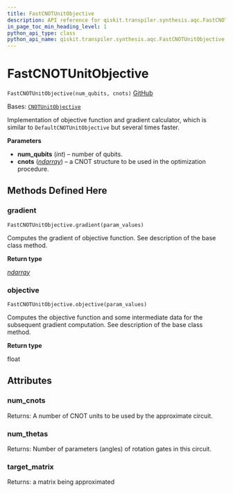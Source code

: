 ```yaml
---
title: FastCNOTUnitObjective
description: API reference for qiskit.transpiler.synthesis.aqc.FastCNOTUnitObjective
in_page_toc_min_heading_level: 1
python_api_type: class
python_api_name: qiskit.transpiler.synthesis.aqc.FastCNOTUnitObjective
---
```


# FastCNOTUnitObjective

<span id="qiskit.transpiler.synthesis.aqc.FastCNOTUnitObjective" />

`FastCNOTUnitObjective(num_qubits, cnots)` [GitHub](https://github.com/qiskit/qiskit/tree/stable/0.24/qiskit/transpiler/synthesis/aqc/fast_gradient/fast_gradient.py "view source code")

Bases: [`CNOTUnitObjective`](qiskit.transpiler.synthesis.aqc.CNOTUnitObjective "qiskit.transpiler.synthesis.aqc.cnot_unit_objective.CNOTUnitObjective")

Implementation of objective function and gradient calculator, which is similar to `DefaultCNOTUnitObjective` but several times faster.

**Parameters**

*   **num\_qubits** (*int*) – number of qubits.
*   **cnots** ([*ndarray*](https://numpy.org/doc/stable/reference/generated/numpy.ndarray.html#numpy.ndarray "(in NumPy v1.25)")) – a CNOT structure to be used in the optimization procedure.

## Methods Defined Here

<span id="qiskit-transpiler-synthesis-aqc-fastcnotunitobjective-gradient" />

### gradient

<span id="qiskit.transpiler.synthesis.aqc.FastCNOTUnitObjective.gradient" />

`FastCNOTUnitObjective.gradient(param_values)`

Computes the gradient of objective function. See description of the base class method.

**Return type**

[*ndarray*](https://numpy.org/doc/stable/reference/generated/numpy.ndarray.html#numpy.ndarray "(in NumPy v1.25)")

<span id="qiskit-transpiler-synthesis-aqc-fastcnotunitobjective-objective" />

### objective

<span id="qiskit.transpiler.synthesis.aqc.FastCNOTUnitObjective.objective" />

`FastCNOTUnitObjective.objective(param_values)`

Computes the objective function and some intermediate data for the subsequent gradient computation. See description of the base class method.

**Return type**

float

## Attributes

<span id="qiskit.transpiler.synthesis.aqc.FastCNOTUnitObjective.num_cnots" />

### num\_cnots

Returns: A number of CNOT units to be used by the approximate circuit.

<span id="qiskit.transpiler.synthesis.aqc.FastCNOTUnitObjective.num_thetas" />

### num\_thetas

Returns: Number of parameters (angles) of rotation gates in this circuit.

<span id="qiskit.transpiler.synthesis.aqc.FastCNOTUnitObjective.target_matrix" />

### target\_matrix

Returns: a matrix being approximated

